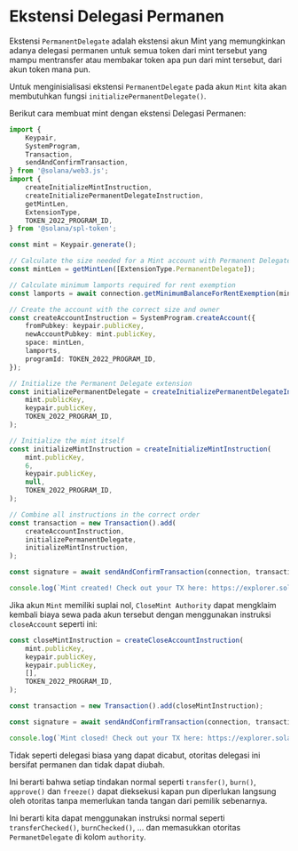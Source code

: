 
# Ekstensi Delegasi Permanen

Ekstensi `PermanentDelegate` adalah ekstensi akun Mint yang memungkinkan adanya delegasi permanen untuk semua token dari mint tersebut yang mampu mentransfer atau membakar token apa pun dari mint tersebut, dari akun token mana pun.

<ArticleSection name="Menginisialisasi Akun Mint" id="initializing-the-mint-account" level="h2" />

Untuk menginisialisasi ekstensi `PermanentDelegate` pada akun `Mint` kita akan membutuhkan fungsi `initializePermanentDelegate()`.

Berikut cara membuat mint dengan ekstensi Delegasi Permanen:

```ts
import {
    Keypair,
    SystemProgram,
    Transaction,
    sendAndConfirmTransaction,
} from '@solana/web3.js';
import {
    createInitializeMintInstruction,
    createInitializePermanentDelegateInstruction,
    getMintLen,
    ExtensionType,
    TOKEN_2022_PROGRAM_ID,
} from '@solana/spl-token';

const mint = Keypair.generate();

// Calculate the size needed for a Mint account with Permanent Delegate extension
const mintLen = getMintLen([ExtensionType.PermanentDelegate]);

// Calculate minimum lamports required for rent exemption
const lamports = await connection.getMinimumBalanceForRentExemption(mintLen);

// Create the account with the correct size and owner
const createAccountInstruction = SystemProgram.createAccount({
    fromPubkey: keypair.publicKey,
    newAccountPubkey: mint.publicKey,
    space: mintLen,
    lamports,
    programId: TOKEN_2022_PROGRAM_ID,
});

// Initialize the Permanent Delegate extension
const initializePermanentDelegate = createInitializePermanentDelegateInstruction(
    mint.publicKey,
    keypair.publicKey,
    TOKEN_2022_PROGRAM_ID,
);

// Initialize the mint itself
const initializeMintInstruction = createInitializeMintInstruction(
    mint.publicKey,
    6,
    keypair.publicKey,
    null,
    TOKEN_2022_PROGRAM_ID,
);

// Combine all instructions in the correct order
const transaction = new Transaction().add(
    createAccountInstruction,
    initializePermanentDelegate,
    initializeMintInstruction,
);

const signature = await sendAndConfirmTransaction(connection, transaction, [keypair, mint]);

console.log(`Mint created! Check out your TX here: https://explorer.solana.com/tx/${signature}?cluster=devnet`);
```

<ArticleSection name="Menutup Akun Mint" id="closing-the-mint-account" level="h2" />

Jika akun `Mint` memiliki suplai nol, `CloseMint Authority` dapat mengklaim kembali biaya sewa pada akun tersebut dengan menggunakan instruksi `closeAccount` seperti ini:

```ts
const closeMintInstruction = createCloseAccountInstruction(
    mint.publicKey,
    keypair.publicKey,
    keypair.publicKey,
    [],
    TOKEN_2022_PROGRAM_ID,
);

const transaction = new Transaction().add(closeMintInstruction);

const signature = await sendAndConfirmTransaction(connection, transaction, [keypair], {skipPreflight: false});

console.log(`Mint closed! Check out your TX here: https://explorer.solana.com/tx/${signature}?cluster=devnet`);
```

<ArticleSection name="Tindakan yang Diizinkan" id="permissioned-actions" level="h2" />

Tidak seperti delegasi biasa yang dapat dicabut, otoritas delegasi ini bersifat permanen dan tidak dapat diubah.

Ini berarti bahwa setiap tindakan normal seperti `transfer()`, `burn()`, `approve()` dan `freeze()` dapat dieksekusi kapan pun diperlukan langsung oleh otoritas tanpa memerlukan tanda tangan dari pemilik sebenarnya.

Ini berarti kita dapat menggunakan instruksi normal seperti `transferChecked()`, `burnChecked()`, ... dan memasukkan otoritas `PermanetDelegate` di kolom `authority`.